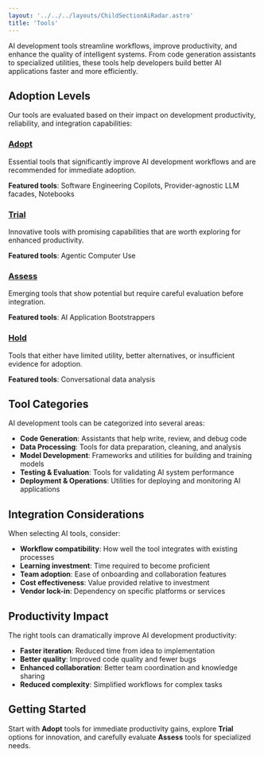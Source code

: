 ```yaml
---
layout: '../../../layouts/ChildSectionAiRadar.astro'
title: 'Tools'
---
```


AI development tools streamline workflows, improve productivity, and enhance the quality of intelligent systems. From code generation assistants to specialized utilities, these tools help developers build better AI applications faster and more efficiently.

## Adoption Levels

Our tools are evaluated based on their impact on development productivity, reliability, and integration capabilities:

### [Adopt](/ai-radar/tools/adopt/)

Essential tools that significantly improve AI development workflows and are recommended for immediate adoption.

**Featured tools**: Software Engineering Copilots, Provider-agnostic LLM facades, Notebooks

### [Trial](/ai-radar/tools/trial/)

Innovative tools with promising capabilities that are worth exploring for enhanced productivity.

**Featured tools**: Agentic Computer Use

### [Assess](/ai-radar/tools/assess/)

Emerging tools that show potential but require careful evaluation before integration.

**Featured tools**: AI Application Bootstrappers

### [Hold](/ai-radar/tools/hold/)

Tools that either have limited utility, better alternatives, or insufficient evidence for adoption.

**Featured tools**: Conversational data analysis

## Tool Categories

AI development tools can be categorized into several areas:

- **Code Generation**: Assistants that help write, review, and debug code
- **Data Processing**: Tools for data preparation, cleaning, and analysis
- **Model Development**: Frameworks and utilities for building and training models
- **Testing & Evaluation**: Tools for validating AI system performance
- **Deployment & Operations**: Utilities for deploying and monitoring AI applications

## Integration Considerations

When selecting AI tools, consider:

- **Workflow compatibility**: How well the tool integrates with existing processes
- **Learning investment**: Time required to become proficient
- **Team adoption**: Ease of onboarding and collaboration features
- **Cost effectiveness**: Value provided relative to investment
- **Vendor lock-in**: Dependency on specific platforms or services

## Productivity Impact

The right tools can dramatically improve AI development productivity:

- **Faster iteration**: Reduced time from idea to implementation
- **Better quality**: Improved code quality and fewer bugs
- **Enhanced collaboration**: Better team coordination and knowledge sharing
- **Reduced complexity**: Simplified workflows for complex tasks

## Getting Started

Start with **Adopt** tools for immediate productivity gains, explore **Trial** options for innovation, and carefully evaluate **Assess** tools for specialized needs.
